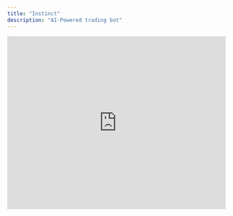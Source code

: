 ```yaml
---
title: "Instinct"
description: "AI-Powered trading bot"
---
```


<div style={{ margin:"2rem 0",borderRadius:"12px",overflow:"hidden" }}>
<iframe width="100%" height="400" src="https://www.youtube.com/embed/LKat4uMSpVc" title="EVA AI Video" frameBorder="0" allow="accelerometer; autoplay; clipboard-write; encrypted-media; gyroscope; picture-in-picture" allowFullScreen />

</div>

**Instinct** is a <u>Telegram</u>-<u>based</u> sniper bot for **Ethereum** designed for speed, stealth, and security.

It uses the **latest EIP standards** to unlock lightning-fast execution, private transactions, and intelligent automation — all without needing any approvals.

## **Ethereum Pectra: The Future is Now**

**Instinct is built natively for Ethereum's Pectra upgrade**, giving you a significant edge in the market. While other trading tools will need to adapt to Pectra's changes, Instinct is already optimized for the new Ethereum standard.

<Columns cols={2}>
  <Card title="Lowest tx fees & near 100% block inclusion">
    Optimized for Pectra's new transaction flow
  </Card>
  <Card title="Zero-risk architecture">
    No token approvals means no risk of getting drained
  </Card>
</Columns>

<Columns cols={2}>
  <Card title="Integrated sniper bot ">
    Get in first on new launches with Pectra-optimized execution
  </Card>
  <Card title="EVA AI security layer ">
    Automatically blocks malicious trades and protects your assets
  </Card>
</Columns>

<Columns cols={2}>
  <Card title="Token utility integration">
    Every transaction burns EVA token, creating sustainable tokenomics
  </Card>
  <Card title="Trading API">
    Brings every protocol up to speed with the latest Ethereum standards
  </Card>
</Columns>

## **Key Features**

<Columns cols={2}>
  <Card title="Lightning-Fast Execution" icon="diamond">
    Instinct's architecture is built for speed, allowing you to execute trades with minimal latency. This is especially crucial for sniping new token launches where milliseconds can make the difference between profit and loss.
  </Card>
  <Card title="Zero Approvals" icon="diamond">
    Unlike traditional trading bots that require token approvals (which can be exploited), Instinct operates with zero approvals by design. This eliminates a major security risk that plagues other trading solutions.
  </Card>
</Columns>
<Columns cols={2}>
  <Card title="Private Transactions" icon="diamond">
    Keep your trading strategy private with Instinct's stealth mode. Your transactions remain invisible on-chain, preventing front-running and protecting your edge in competitive markets.
  </Card>
  <Card title="Referral Program" icon="diamond">
    Earn 50% of trading fees from users you refer, paid instantly in ETH. No lockups, no minimum thresholds - just immediate rewards for sharing Instinct with your network.
  </Card>
</Columns>

<Card title="Ready to experience the fastest trading in Web3?">
Start using Instinct today and see why it's becoming the preferred trading tool for serious Ethereum traders.


<Columns cols={2}>
  <Note>
    [Access Instinct Bot](https://t.me/EVA_Instinct_Bot)
  </Note>
  <Tip>
    [View User Manual](/UserManuals/Instinct)
  </Tip>

</Columns>
  </Card>
